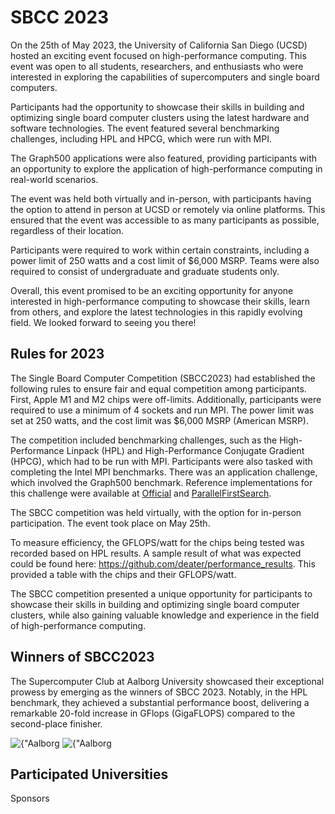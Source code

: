 

# SBCC 2023

On the 25th of May 2023, the University of California San Diego (UCSD) hosted an exciting event focused on high-performance computing. This event was open to all students, researchers, and enthusiasts who were interested in exploring the capabilities of supercomputers and single board computers.

Participants had the opportunity to showcase their skills in building and optimizing single board computer clusters using the latest hardware and software technologies. The event featured several benchmarking challenges, including HPL and HPCG, which were run with MPI.

The Graph500 applications were also featured, providing participants with an opportunity to explore the application of high-performance computing in real-world scenarios.

The event was held both virtually and in-person, with participants having the option to attend in person at UCSD or remotely via online platforms. This ensured that the event was accessible to as many participants as possible, regardless of their location.

Participants were required to work within certain constraints, including a power limit of 250 watts and a cost limit of $6,000 MSRP. Teams were also required to consist of undergraduate and graduate students only.

Overall, this event promised to be an exciting opportunity for anyone interested in high-performance computing to showcase their skills, learn from others, and explore the latest technologies in this rapidly evolving field. We looked forward to seeing you there!


## Rules for 2023

The Single Board Computer Competition (SBCC2023) had established the following rules to ensure fair and equal competition among participants. First, Apple M1 and M2 chips were off-limits. Additionally, participants were required to use a minimum of 4 sockets and run MPI. The power limit was set at 250 watts, and the cost limit was $6,000 MSRP (American MSRP).

The competition included benchmarking challenges, such as the High-Performance Linpack (HPL) and High-Performance Conjugate Gradient (HPCG), which had to be run with MPI. Participants were also tasked with completing the Intel MPI benchmarks. There was an application challenge, which involved the Graph500 benchmark. Reference implementations for this challenge were available at [Official](https://github.com/graph500/graph500) and [ParallelFirstSearch](https://github.com/du00d/ParallelFirstSearch).

The SBCC competition was held virtually, with the option for in-person participation. The event took place on May 25th.

To measure efficiency, the GFLOPS/watt for the chips being tested was recorded based on HPL results. A sample result of what was expected could be found here: https://github.com/deater/performance_results. This provided a table with the chips and their GFLOPS/watt.

The SBCC competition presented a unique opportunity for participants to showcase their skills in building and optimizing single board computer clusters, while also gaining valuable knowledge and experience in the field of high-performance computing.

## Winners of SBCC2023
The Supercomputer Club at Aalborg University showcased their exceptional prowess by emerging as the winners of SBCC 2023. 
Notably, in the HPL benchmark, they achieved a substantial performance boost, delivering a remarkable 20-fold increase in GFlops (GigaFLOPS) compared to the second-place finisher. 

<div className="flex flex-wrap justify-center gap-5 mt-10 md:justify-around">
                 <Link key={"Aalborg University"} href={"https://www.aau.dk/"} className="pt-">
                     <div className="flex flex-col items-center justify-center gap-2">
                     <Image
                         src={"/img/participants/Aalborg-University-Denmark.png"}
                         alt={"Aalborg University logo"}
                         width={450}
                         height={337.5}
                     />
                     <Image
                         src={"/img/participants/AAU-sbcc2023.jpg"}
                         alt={"Aalborg University logo"}
                        width={450}
                         height={337.5}
                     />
                     </div>
                 </Link>
</div>

## Participated Universities
<Container>
        <div className="flex flex-col justify-center">
          <Participants2023/>
        </div>
      </Container>
      <Container>
        <div className="flex flex-col justify-center">
          <div className="text-3xl leading-snug tracking-tight font-bold text-center text-gray-800 lg:leading-tight lg:text-4xl dark:text-white">
            Sponsors
          </div>
          <Sponsors/>
        </div>
      </Container>
